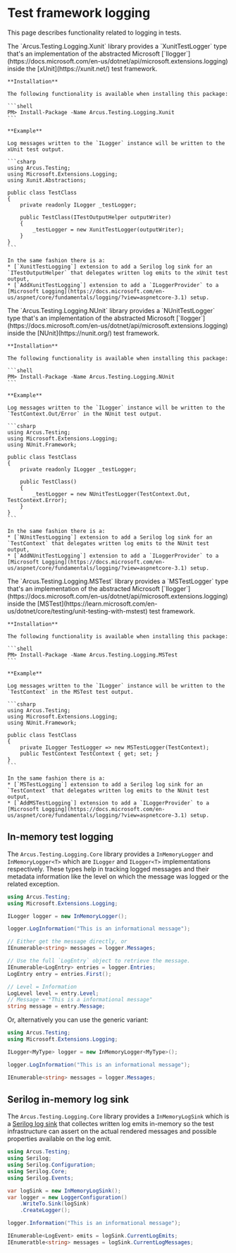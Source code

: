 
# Test framework logging
This page describes functionality related to logging in tests.

<Tabs groupId="testing-frameworks">
  <TabItem value="xunit" label="xUnit" default>
    The `Arcus.Testing.Logging.Xunit` library provides a `XunitTestLogger` type that's an implementation of the abstracted Microsoft [`Ilogger`](https://docs.microsoft.com/en-us/dotnet/api/microsoft.extensions.logging)
    inside the [xUnit](https://xunit.net/) test framework.
    
    **Installation**
    
    The following functionality is available when installing this package:
    
    ```shell
    PM> Install-Package -Name Arcus.Testing.Logging.Xunit
    ```
    
    **Example**

    Log messages written to the `ILogger` instance will be written to the xUnit test output.
    
    ```csharp
    using Arcus.Testing;
    using Microsoft.Extensions.Logging;
    using Xunit.Abstractions;
    
    public class TestClass
    {
        private readonly ILogger _testLogger;
    
        public TestClass(ITestOutputHelper outputWriter)
        {
            _testLogger = new XunitTestLogger(outputWriter);
        }
    }
    ```

    In the same fashion there is a:
    * [`XunitTestLogging`] extension to add a Serilog log sink for an `ITestOutputHelper` that delegates written log emits to the xUnit test output,
    * [`AddXunitTestLogging`] extension to add a `ILoggerProvider` to a [Microsoft Logging](https://docs.microsoft.com/en-us/aspnet/core/fundamentals/logging/?view=aspnetcore-3.1) setup.
  </TabItem>
  <TabItem value="nunit" label="NUnit">
    The `Arcus.Testing.Logging.NUnit` library provides a `NUnitTestLogger` type that's an implementation of the abstracted Microsoft [`Ilogger`](https://docs.microsoft.com/en-us/dotnet/api/microsoft.extensions.logging)
    inside the [NUnit](https://nunit.org/) test framework.

    **Installation**

    The following functionality is available when installing this package:
    
    ```shell
    PM> Install-Package -Name Arcus.Testing.Logging.NUnit
    ```

    **Example**

    Log messages written to the `ILogger` instance will be written to the `TestContext.Out/Error` in the NUnit test output.
    
    ```csharp
    using Arcus.Testing;
    using Microsoft.Extensions.Logging;
    using NUnit.Framework;

    public class TestClass
    {
        private readonly ILogger _testLogger;
    
        public TestClass()
        {
            _testLogger = new NUnitTestLogger(TestContext.Out, TestContext.Error);
        }
    }
    ```

    In the same fashion there is a:
    * [`NUnitTestLogging`] extension to add a Serilog log sink for an `TestContext` that delegates written log emits to the NUnit test output,
    * [`AddNUnitTestLogging`] extension to add a `ILoggerProvider` to a [Microsoft Logging](https://docs.microsoft.com/en-us/aspnet/core/fundamentals/logging/?view=aspnetcore-3.1) setup.
  </TabItem>
  <TabItem value="mstest" label="MSTest">
    The `Arcus.Testing.Logging.MSTest` library provides a `MSTestLogger` type that's an implementation of the abstracted Microsoft [`Ilogger`](https://docs.microsoft.com/en-us/dotnet/api/microsoft.extensions.logging)
    inside the [MSTest](https://learn.microsoft.com/en-us/dotnet/core/testing/unit-testing-with-mstest) test framework.
    
    **Installation**

    The following functionality is available when installing this package:
    
    ```shell
    PM> Install-Package -Name Arcus.Testing.Logging.MSTest
    ```
    
    **Example**

    Log messages written to the `ILogger` instance will be written to the `TestContext` in the MSTest test output.
    
    ```csharp
    using Arcus.Testing;
    using Microsoft.Extensions.Logging;
    using NUnit.Framework;
    
    public class TestClass
    {
        private ILogger TestLogger => new MSTestLogger(TestContext);
        public TestContext TestContext { get; set; }
    }
    ```
    
    In the same fashion there is a:
    * [`MSTestLogging`] extension to add a Serilog log sink for an `TestContext` that delegates written log emits to the NUnit test output,
    * [`AddMSTestLogging`] extension to add a `ILoggerProvider` to a [Microsoft Logging](https://docs.microsoft.com/en-us/aspnet/core/fundamentals/logging/?view=aspnetcore-3.1) setup.
  </TabItem>
</Tabs>

## In-memory test logging
The `Arcus.Testing.Logging.Core` library provides a `InMemoryLogger` and `InMemoryLogger<T>` which are  `ILogger` and `ILogger<T>` implementations respectively.
These types help in tracking logged messages and their metadata information like the level on which the message was logged or the related exception.

```csharp
using Arcus.Testing;
using Microsoft.Extensions.Logging;

ILogger logger = new InMemoryLogger();

logger.LogInformation("This is an informational message");

// Either get the message directly, or
IEnumerable<string> messages = logger.Messages;

// Use the full `LogEntry` object to retrieve the message.
IEnumerable<LogEntry> entries = logger.Entries;
LogEntry entry = entries.First();

// Level = Information
LogLevel level = entry.Level;
// Message = "This is a informational message"
string message = entry.Message;
```

Or, alternatively you can use the generic variant:

```csharp
using Arcus.Testing;
using Microsoft.Extensions.Logging;

ILogger<MyType> logger = new InMemoryLogger<MyType>();

logger.LogInformation("This is an informational message");

IEnumerable<string> messages = logger.Messages;
```

## Serilog in-memory log sink
The `Arcus.Testing.Logging.Core` library provides a `InMemoryLogSink` which is a [Serilog log sink](https://github.com/serilog/serilog/wiki/Configuration-Basics#sinks)
that collectes written log emits in-memory so the test infrastructure can assert on the actual rendered messages and possible properties available on the log emit.

```csharp
using Arcus.Testing;
using Serilog;
using Serilog.Configuration;
using Serilog.Core;
using Serilog.Events;

var logSink = new InMemoryLogSink();
var logger = new LoggerConfiguration()
    .WriteTo.Sink(logSink)
    .CreateLogger();

logger.Information("This is an informational message");

IEnumerable<LogEvent> emits = logSink.CurrentLogEmits;
IEnumeratble<string> messages = logSink.CurrentLogMessages;
```
